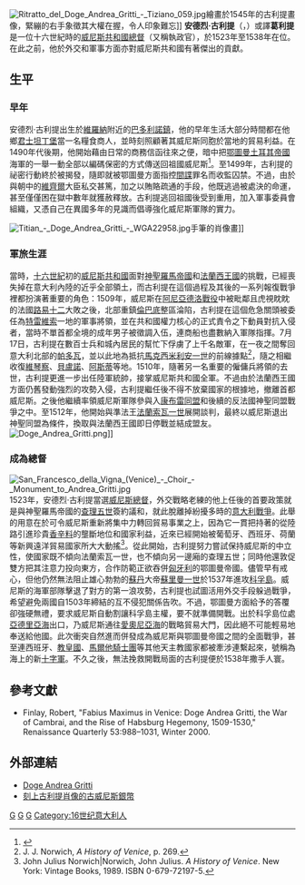 [[Image:Ritratto_del_Doge_Andrea_Gritti_-_Tiziano_059.jpg|thumb]]繪畫於1545年的古利提畫像，緊繃的右手象徵其大權在握，令人印象難忘]] 
'''安德烈·古利提'''（{{lang-it|'''Andrea Gritti'''}}，{{bd|1455年||1538年|12月}}）或譯'''葛利提'''是一位十六世紀時的[[威尼斯共和國|威尼斯共和國]][[威尼斯總督|總督]]（又稱執政官），於1523年至1538年在位。在此之前，他於外交和軍事方面亦對威尼斯共和國有著傑出的貢獻。

== 生平 ==
=== 早年 ===
安德烈·古利提出生於[[維羅納|維羅納]]附近的[[巴多利諾|巴多利諾]][[市鎮_(意大利)|鎮]]，他的早年生活大部分時間都在他鄉[[君士坦丁堡|君士坦丁堡]]當一名糧食商人，並時刻照顧著其威尼斯同胞於當地的貿易利益。在1490年代後期，他開始藉由日常的商務信函往來之便，暗中把[[鄂圖曼帝國|鄂圖曼土耳其帝國]]海軍的一舉一動全部以編碼保密的方式傳送回祖國威尼斯<ref>{{Cite web |url=http://books.google.gr/books?id=3qNzBgnkXSUC&pg=PA233&lpg=PA233&dq=andrea+gritti+greek&source=bl&ots=Hir_6kY2lz&sig=nxD9URbG2-ndl8rZ3CZXScrrW7U&hl=el&ei=-DeQTujWJoySswbB5ekS&sa=X&oi=book_result&ct=result&resnum=9&ved=0CFMQ6AEwCDgK#v=onepage&q=andrea%20gritti%20greek&f=false |title=Labalme P.H. &  Sanguineti White L. (eds.) (2008) Venice, cita excelentissima: selections from the Renaissance diaries of  Marino Sanudo, Johns Hopkins University Press, Baltimore,  pp. 232-235. |access-date=2011-11-28 |archive-date=2015-01-20 |archive-url=https://web.archive.org/web/20150120163744/http://books.google.gr/books?id=3qNzBgnkXSUC&pg=PA233&lpg=PA233&dq=andrea+gritti+greek&source=bl&ots=Hir_6kY2lz&sig=nxD9URbG2-ndl8rZ3CZXScrrW7U&hl=el&ei=-DeQTujWJoySswbB5ekS&sa=X&oi=book_result&ct=result&resnum=9&ved=0CFMQ6AEwCDgK#v=onepage&q=andrea%20gritti%20greek&f=false |dead-url=no }}</ref>。至1499年，古利提的祕密行動終於被揭發，隨即就被鄂圖曼方面指控[[間諜|間諜]]罪名而收監囚禁。不過，由於與朝中的[[維齊爾|維齊爾]]大臣私交甚篤，加之以賄賂疏通的手段，他既逃過被處決的命運，甚至僅僅困在獄中數年就獲赦釋放。古利提逃回祖國後受到重用，加入軍事委員會組織，又憑自己在異國多年的見識而倡導強化威尼斯軍隊的實力。

[[File:Titian_-_Doge_Andrea_Gritti_-_WGA22958.jpg|thumb]]手筆的肖像畫]]
=== 軍旅生涯 ===
當時，[[十六世紀|十六世紀]]初的[[威尼斯共和國|威尼斯共和國]]面對[[神聖羅馬帝國|神聖羅馬帝國]]和[[法蘭西王國|法蘭西王國]]的挑戰，已經喪失掉在意大利內陸的近乎全部領土，而古利提在這個過程及其後的一系列報復戰爭裡都扮演著重要的角色：1509年，威尼斯在[[阿尼亞德洛戰役|阿尼亞德洛戰役]]中被毗鄰且虎視眈眈的法國[[路易十二|路易十二]]大敗之後，北部重鎮[[倫巴底|倫巴底]]整區淪陷，古利提在這個危急關頭被委任為[[特雷維索|特雷維索]]一地的軍事將領，並在共和國權力核心的{{le|十人委員會|Council of Ten}}正式責令之下動員對抗入侵者，當時不單首都全境的成年男子被徵調入伍，連商船也盡數納入軍隊指揮。7月17日，古利提在數百士兵和城內居民的幫忙下俘虜了上千名敵軍，在一夜之間奪回意大利北部的[[帕多瓦|帕多瓦]]，並以此地為抵抗[[馬克西米利安一世_(神聖羅馬帝國)|馬克西米利安一世]]的前線據點<ref name="AD 1400">J. J. Norwich, ''A History of Venice'', p. 269.</ref>，隨之相繼收復[[維琴察|維琴察]]、[[貝盧諾省|貝盧諾]]、[[阿斯蒂省|阿斯蒂]]等地。1510年，隨著另一名重要的僱傭兵將領{{tsl|en|Nicolo di Pitigliano|尼可羅·迪·皮蒂利亞諾}}的去世，古利提更進一步出任陸軍統帥，接掌威尼斯共和國全軍。不過由於法蘭西王國方面仍舊發動強烈的攻勢入侵，古利提繼任後不得不放棄國家的根據地，撤離首都威尼斯。之後他繼續率領威尼斯軍隊參與入[[康布雷同盟|康布雷同盟]]和後續的反法國神聖同盟戰爭之中。至1512年，他開始與準法王[[法蘭索瓦一世|法蘭索瓦一世]]展開談判，最終以威尼斯退出神聖同盟為條件，換取與法蘭西王國即日停戰並結成盟友。
[[File:Doge_Andrea_Gritti.png|left]]]]

=== 成為總督 ===
[[File:San_Francesco_della_Vigna_(Venice)_-_Choir_-_Monument_to_Andrea_Gritti.jpg|thumb]] 
1523年，安德烈·古利提當選[[威尼斯總督|威尼斯總督]]，外交戰略老練的他上任後的首要政策就是與神聖羅馬帝國的[[查理五世_(神聖羅馬帝國)|查理五世]]簽約議和，就此脫離掉紛擾多時的[[意大利戰爭|意大利戰爭]]。此舉的用意在於可令威尼斯重新將集中力轉回貿易事業之上，因為它一貫把持著的從陸路引進珍貴[[香辛料|香辛料]]的壟斷地位和國家利益，近來已經開始被葡萄牙、西班牙、荷蘭等新興遠洋貿易國家所大大動搖<ref>John Julius Norwich|Norwich, John Julius. ''A History of Venice''. New York: Vintage Books, 1989. ISBN 0-679-72197-5.</ref>。從此開始，古利提努力嘗試保持威尼斯的中立性，使國家既不傾向法蘭索瓦一世，也不傾向另一邊廂的查理五世；同時他還敦促雙方把其注意力投向東方，合作防範正欲吞併[[匈牙利|匈牙利]]的鄂圖曼帝國。儘管早有戒心，但他仍然無法阻止雄心勃勃的[[苏丹_(称谓)|蘇丹]]大帝[[蘇里曼一世|蘇里曼一世]]於1537年進攻[[科孚島|科孚島]]。威尼斯的海軍部隊擊退了對方的第一浪攻勢，古利提也試圖活用外交手段躲過戰爭，希望避免兩國自1503年締結的互不侵犯關係告吹。不過，鄂圖曼方面給予的答覆卻強硬無禮，要求威尼斯自動割讓科孚島主權，要不就準備開戰。出於科孚島位處[[亞德里亞海|亞德里亞海]]出口，乃威尼斯通往[[愛奧尼亞海|愛奧尼亞海]]的戰略貿易大門，因此絕不可能輕易地奉送給他國。此次衝突自然進而併發成為威尼斯與鄂圖曼帝國之間的全面戰爭，甚至連西班牙、[[教皇國|教皇國]]、[[馬爾他騎士團|馬爾他騎士團]]等其他天主教國家都被牽涉連繫起來，號稱為海上的新[[十字軍|十字軍]]。不久之後，無法挽救開戰局面的古利提便於1538年撒手人寰。

== 參考文獻 ==
*Finlay, Robert, "Fabius Maximus in Venice: Doge Andrea Gritti, the War of Cambrai, and the Rise of Habsburg Hegemony, 1509-1530," Renaissance Quarterly 53:988–1031, Winter 2000.
<div class="references-small">
<references/>
</div>

== 外部連結 ==
*[https://web.archive.org/web/20111207065126/http://www.nga.gov/collection/gallery/gg23/gg23-46144.html Doge Andrea Gritti]
*[http://www.venetiancoins.com/id20.html 刻上古利提肖像的古威尼斯銀幣] {{Wayback|url=http://www.venetiancoins.com/id20.html |date=20150222184636 }}

{{S-start}}
{{s-off}}
{{S-bef| before=安托尼奥·格里曼尼 }}
{{s-ttl| title=[[威尼斯总督|威尼斯总督]]|years=1523–1538 }}
{{s-aft| after=彼得罗·朗道 }}
{{end}}

{{Authority control}}
[[Category:威尼斯总督|G]]
[[Category:義大利政治人物|G]]
[[Category:義大利軍事人物|G]]
[[Category:16世纪意大利人|Category:16世纪意大利人]]